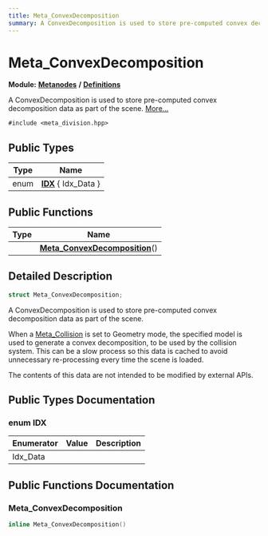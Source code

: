 ```yaml
---
title: Meta_ConvexDecomposition
summary: A ConvexDecomposition is used to store pre-computed convex decomposition data as part of the scene. 
---
```


# Meta_ConvexDecomposition

**Module:** **[Metanodes](../../modules/metanodes/index.mdx)** **/** **[Definitions](../../modules/metanodes/definitions.mdx)**

A ConvexDecomposition is used to store pre-computed convex decomposition data as part of the scene.  [More...](#detailed-description)

`#include <meta_division.hpp>`

## Public Types

| Type           | Name           |
| -------------- | -------------- |
| enum| **[IDX](#enum-idx)** \{ Idx_Data \} |

## Public Functions

| Type           | Name           |
| -------------- | -------------- |
| | **[Meta_ConvexDecomposition](#meta-convexdecomposition)**() |

## Detailed Description

```cpp
struct Meta_ConvexDecomposition;
```

A ConvexDecomposition is used to store pre-computed convex decomposition data as part of the scene. 

When a [Meta_Collision](../metanodes/meta-collision.mdx) is set to Geometry mode, the specified model is used to generate a convex decomposition, to be used by the collision system. This can be a slow process so this data is cached to avoid unnecessary re-processing every time the scene is loaded.

The contents of this data are not intended to be modified by external APIs. 

## Public Types Documentation

### enum IDX

| Enumerator | Value | Description |
| ---------- | ----- | ----------- |
| Idx_Data | |   |

## Public Functions Documentation

### Meta_ConvexDecomposition

```cpp
inline Meta_ConvexDecomposition()
```
